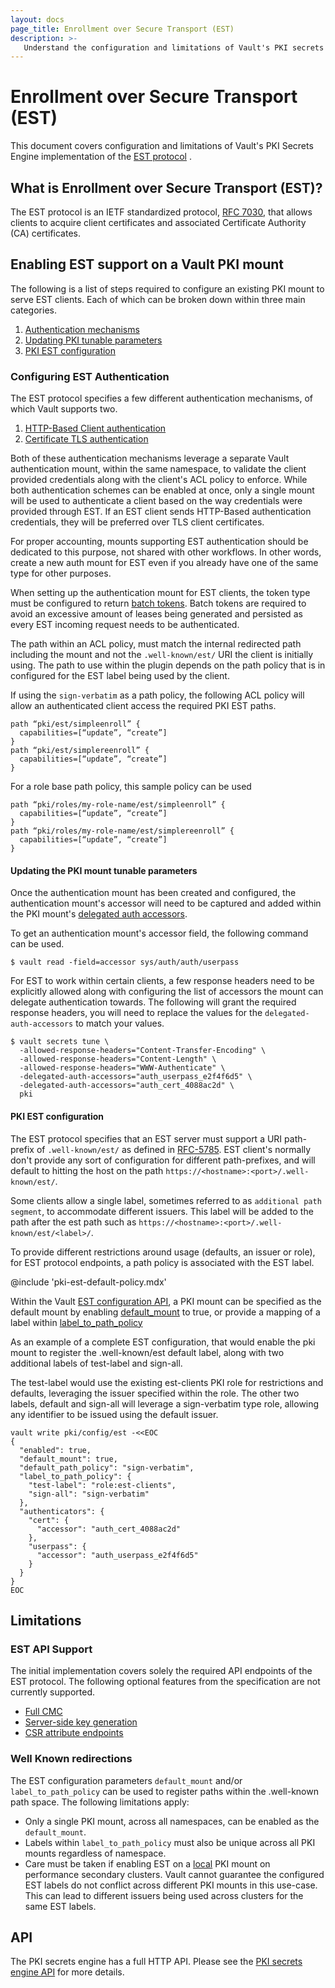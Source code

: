 ```yaml
---
layout: docs
page_title: Enrollment over Secure Transport (EST)
description: >-
   Understand the configuration and limitations of Vault's PKI secrets engine implementation of the Enrollment over Secure Transport (EST) protocol.
---
```


# Enrollment over Secure Transport (EST) <EnterpriseAlert inline="true" />

This document covers configuration and limitations of Vault's PKI Secrets Engine
implementation of the [EST protocol](https://datatracker.ietf.org/doc/html/rfc7030) <EnterpriseAlert inline="true" />.

## What is Enrollment over Secure Transport (EST)?

The EST protocol is an IETF standardized protocol, [RFC 7030](https://datatracker.ietf.org/doc/html/rfc7030),
that allows clients to acquire client certificates and associated
Certificate Authority (CA) certificates.

## Enabling EST support on a Vault PKI mount

The following is a list of steps required to configure an existing PKI
mount to serve EST clients. Each of which can be broken down within three main
categories.

 1. [Authentication mechanisms](#configuring-est-authentication)
 1. [Updating PKI tunable parameters](#updating-the-pki-mount-tunable-parameters)
 1. [PKI EST configuration](#pki-est-configuration)

### Configuring EST Authentication

The EST protocol specifies a few different authentication mechanisms, of which
Vault supports two.

 1. [HTTP-Based Client authentication](/vault/docs/auth/userpass)
 1. [Certificate TLS authentication](/vault/docs/auth/cert)

Both of these authentication mechanisms leverage a separate Vault authentication
mount, within the same namespace, to validate the client provided credentials
along with the client's ACL policy to enforce. While both authentication
schemes can be enabled at once, only a single mount will be used to authenticate
a client based on the way credentials were provided through EST. If an EST client sends
HTTP-Based authentication credentials, they will be preferred over TLS client
certificates.

For proper accounting, mounts supporting EST authentication should be
dedicated to this purpose, not shared with other workflows.  In other words,
create a new auth mount for EST even if you already have one of the same
type for other purposes.

When setting up the authentication mount for EST clients, the token type must
be configured to return [batch tokens](/vault/docs/concepts/tokens#batch-tokens).
Batch tokens are required to avoid an excessive amount of leases being generated
and persisted as every EST incoming request needs to be authenticated.

The path within an ACL policy, must match the internal redirected path including
the mount and not the `.well-known/est/` URI the client is initially using.
The path to use within the plugin depends on the path policy that is in configured
for the EST label being used by the client.

If using the `sign-verbatim` as a path policy, the following
ACL policy will allow an authenticated client access the required PKI EST paths.
```
path “pki/est/simpleenroll” {
  capabilities=[“update”, “create”]
}
path “pki/est/simplereenroll” {
  capabilities=[“update”, “create”]
}
```

For a role base path policy, this sample policy can be used
```
path “pki/roles/my-role-name/est/simpleenroll” {
  capabilities=[“update”, “create”]
}
path “pki/roles/my-role-name/est/simplereenroll” {
  capabilities=[“update”, “create”]
}
```

#### Updating the PKI mount tunable parameters

Once the authentication mount has been created and configured, the authentication mount's accessor
will need to be captured and added within the PKI mount's [delegated auth accessors](/vault/api-docs/system/mounts#delegated_auth_accessors).

To get an authentication mount's accessor field, the following command can be used.

```shell-session
$ vault read -field=accessor sys/auth/auth/userpass
```

For EST to work within certain clients, a few response headers need to be explicitly allowed
along with configuring the list of accessors the mount can delegate authentication towards.
The following will grant the required response headers, you will need to replace the values for the `delegated-auth-accessors`
to match your values.

```shell-session
$ vault secrets tune \
  -allowed-response-headers="Content-Transfer-Encoding" \
  -allowed-response-headers="Content-Length" \
  -allowed-response-headers="WWW-Authenticate" \
  -delegated-auth-accessors="auth_userpass_e2f4f6d5" \
  -delegated-auth-accessors="auth_cert_4088ac2d" \
  pki
```

#### PKI EST configuration

The EST protocol specifies that an EST server must support a URI path-prefix of
`.well-known/est/` as defined in [RFC-5785](https://datatracker.ietf.org/doc/html/rfc5785).
EST client's normally don't provide any sort of configuration for different path-prefixes, and will
default to hitting the host on the path `https://<hostname>:<port>/.well-known/est/`.

Some clients allow a single label, sometimes referred to as `additional path segment`,
to accommodate different issuers. This label will be added to the path after
the est path such as `https://<hostname>:<port>/.well-known/est/<label>/`.

To provide different restrictions around usage (defaults, an issuer or role),
for EST protocol endpoints, a path policy is associated with the EST
label.

@include 'pki-est-default-policy.mdx'

Within the Vault [EST configuration API](/vault/api-docs/secret/pki/issuance#set-est-configuration), a PKI
mount can be specified as the default mount by enabling [default_mount](/vault/api-docs/secret/pki/issuance#default_mount)
to true, or provide a mapping of a label within [label_to_path_policy](/vault/api-docs/secret/pki/issuance#label_to_path_policy)

As an example of a complete EST configuration, that would enable the pki mount
to register the .well-known/est default label, along with two additional labels
of test-label and sign-all.

The test-label would use the existing est-clients PKI role for restrictions and defaults,
leveraging the issuer specified within the role. The other two labels, default and sign-all will
leverage a sign-verbatim type role, allowing any identifier to be issued using the default
issuer.

```shell-session
vault write pki/config/est -<<EOC
{
  "enabled": true,
  "default_mount": true,
  "default_path_policy": "sign-verbatim",
  "label_to_path_policy": {
    "test-label": "role:est-clients",
    "sign-all": "sign-verbatim"
  },
  "authenticators": {
    "cert": {
      "accessor": "auth_cert_4088ac2d"
    },
    "userpass": {
      "accessor": "auth_userpass_e2f4f6d5"
    }
  }
}
EOC
```

## Limitations

### EST API Support

The initial implementation covers solely the required API endpoints of the EST protocol.
The following optional features from the specification are not currently supported.

 - [Full CMC](https://datatracker.ietf.org/doc/html/rfc7030#section-4.3)
 - [Server-side key generation](https://datatracker.ietf.org/doc/html/rfc7030#section-4.4)
 - [CSR attribute endpoints](https://datatracker.ietf.org/doc/html/rfc7030#section-4.5)

### Well Known redirections

The EST configuration parameters `default_mount` and/or `label_to_path_policy` can be used to register
paths within the .well-known path space. The following limitations apply:

 - Only a single PKI mount, across all namespaces, can be enabled as the `default_mount`.
 - Labels within `label_to_path_policy` must also be unique across all PKI mounts regardless of namespace.
 - Care must be taken if enabling EST on a [local](/vault/docs/commands/secrets/enable#local) PKI mount on
   performance secondary clusters. Vault cannot guarantee the configured EST labels do
   not conflict across different PKI mounts in this use-case. This can lead to
   different issuers being used across clusters for the same EST labels.

## API

The PKI secrets engine has a full HTTP API. Please see the
[PKI secrets engine API](/vault/api-docs/secret/pki) for more details.
